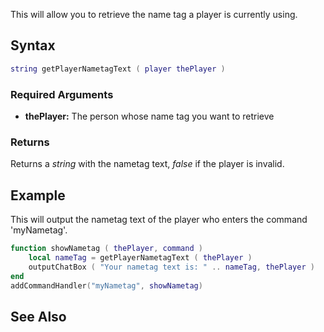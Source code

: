  
{{Server client function}}
<!-- Describe in plain english what this function does. Don't go into details, just give an overview -->
This will allow you to retrieve the name tag a player is currently using.

==Syntax== 
<!-- NOTE: don't use 'special' names for variable names, e.g. you shouldn't be writing things like 'player player, vehicle vehicle', instead write something like 'player thePlayer, vehicle vehicleToGetInto'. This is less confusing and prevents the syntax highlighting being odd -->
<syntaxhighlight lang="lua">
string getPlayerNametagText ( player thePlayer )
</syntaxhighlight> 
{{OOP||[[/player.md|player]]:getNametagText|nametagText|setPlayerNametagText}}
===Required Arguments=== 
<!-- List each argument one per line. This should be the argument's name as in the argument list above, NOT the argument's data type -->
*'''thePlayer:''' The person whose name tag you want to retrieve

===Returns===
<!-- Make this descriptive. Explain what cases will return false. If you're unsure, add a tag to it so we can check -->
Returns a ''string'' with the nametag text, ''false'' if the player is invalid.

==Example== 
<!-- Explain what the example is in a single sentance -->
<!-- Add the code below, an emphasis should be on making it clear, not optimized. You could provide two versions if you wish, one clear and well commented, the other optimized -->
This will output the nametag text of the player who enters the command 'myNametag'.
<syntaxhighlight lang="lua">
function showNametag ( thePlayer, command )
	local nameTag = getPlayerNametagText ( thePlayer )
	outputChatBox ( "Your nametag text is: " .. nameTag, thePlayer )
end
addCommandHandler("myNametag", showNametag)
</syntaxhighlight>

==See Also==
<!-- Change FunctionArea to the area that this function is in on the main function list page, e.g. Server, Player, Vehicle etc -->
{{Player_functions}}